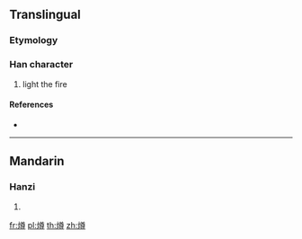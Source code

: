 {{character info/new}}
==Translingual==

===Etymology===
{{Han compound|火|尊|c1=s|t1=fire|c2=p|ls=psc}}

===Han character===
{{Han char|rn=86|rad=火|as=12|sn=16|four=98846|canj=FTWI}}

# light the fire

====References====
* {{Han ref|kx=0682.130|dkj=19401|hdz=32235.050|uh=71C7|ud=29127|bh=EA51|bd=59985}}

----

==Mandarin==

===Hanzi===
{{cmn-hanzi|pin=[[zùn]] ([[zun4]])|wg=tsun<sup>4</sup>}}

# {{defn|lang=cmn|sort=火12}}

[[fr:燇]]
[[pl:燇]]
[[th:燇]]
[[zh:燇]]
